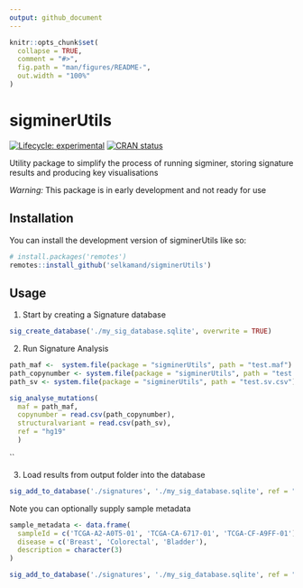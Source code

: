 ```yaml
---
output: github_document
---
```


<!-- README.md is generated from README.Rmd. Please edit that file -->

```r
knitr::opts_chunk$set(
  collapse = TRUE,
  comment = "#>",
  fig.path = "man/figures/README-",
  out.width = "100%"
)
```

# sigminerUtils

<!-- badges: start -->
[![Lifecycle: experimental](https://img.shields.io/badge/lifecycle-experimental-orange.svg)](https://lifecycle.r-lib.org/articles/stages.html#experimental)
[![CRAN status](https://www.r-pkg.org/badges/version/sigminerUtils)](https://CRAN.R-project.org/package=sigminerUtils)
<!-- badges: end -->


Utility package to simplify the process of running sigminer, storing signature results and producing key visualisations

*Warning:* This package is in early development and not ready for use


## Installation

You can install the development version of sigminerUtils like so:

``` r
# install.packages('remotes')
remotes::install_github('selkamand/sigminerUtils')
```

## Usage

1. Start by creating a Signature database

```r
sig_create_database('./my_sig_database.sqlite', overwrite = TRUE)
```


2. Run Signature Analysis

```r
path_maf <-  system.file(package = "sigminerUtils", path = "test.maf") 
path_copynumber <- system.file(package = "sigminerUtils", path = "test.copynumber.csv") 
path_sv <- system.file(package = "sigminerUtils", path = "test.sv.csv") 

sig_analyse_mutations(
  maf = path_maf, 
  copynumber = read.csv(path_copynumber),
  structuralvariant = read.csv(path_sv),
  ref = "hg19"
  )
```

``


3. Load results from output folder into the database

```r
sig_add_to_database('./signatures', './my_sig_database.sqlite', ref = "hg19")
```
Note you can optionally supply sample metadata

```r
sample_metadata <- data.frame(
  sampleId = c('TCGA-A2-A0T5-01', 'TCGA-CA-6717-01', 'TCGA-CF-A9FF-01'),
  disease = c('Breast', 'Colorectal', 'Bladder'),
  description = character(3)
)

sig_add_to_database('./signatures', './my_sig_database.sqlite', ref = "hg19", metadata = sample_metadata)
```



